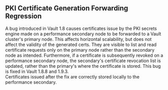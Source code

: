 ## PKI Certificate Generation Forwarding Regression

A bug introduced in Vault 1.8 causes certificates issue by the PKI secrets engine made on a performance
secondary node to be forwarded to a Vault cluster's primary node.  This affects horizontal scalability, but
does not affect the validity of the generated certs.  They are visible to list and read certificate requests
only on the primary node rather than the secondary node as intended.  Furthermore, if a certificate is 
subsequently revoked on a performance secondary node, the secondary's certificate revocation list is updated, 
rather than the primary's where the certificate is stored.  This bug is fixed in Vault 1.8.8 and 1.9.3.  
Certificates issued after the fix are correctly stored locally to the performance secondary.

